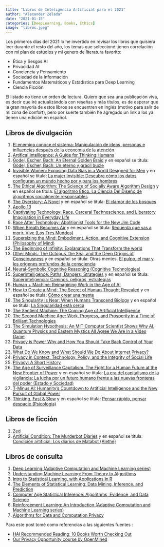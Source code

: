 ```yaml
---
title: "Libros de Inteligencia Artificial para el 2021"
author: "Alexander Zelada"
date: "2021-01-15"
categories: [DeepLearning, Books, Ethics]
image: "libros.jpeg"
---
```


Los primeros días del 2021 lo he invertido en revisar los libros que quisiera leer durante el resto del año, los temas que seleccioné tienen correlación con mi plan de estudios y mi genero de literatura favorito:

- Ética y Sesgos AI
- Privacidad AI
- Conciencia y Pensamiento
- Sociedad de la Información
- Fundamentos Matemáticos y Estadística para Deep Learning
- Ciencia Ficción

El listado no tiene un orden de lectura. Quiero que sea una publicación viva, es decir que iré actualizándola con reseñas y más títulos; es de esperar que la gran mayoría de estos libros se encuentren en inglés (motivo para salir de mi zona de confort), pero por suerte también he agregado un link a los ya tienen una edición en español.


## Libros de divulgación

1. [El enemigo conoce el sistema: Manipulación de ideas, personas e influencias después de la economía de la atención](https://www.amazon.com/-/es/Marta-Peirano-ebook/dp/B07QMB2W7G/ref=sr_1_1?__mk_es_US=%C3%85M%C3%85%C5%BD%C3%95%C3%91&dchild=1&keywords=El+enemigo+conoce+el+sistema%3A+Manipulaci%C3%B3n+de+ideas%2C+personas+e+influencias+despu%C3%A9s+de+la+econom%C3%ADa+de+la+atenci%C3%B3n&qid=1610451857&s=digital-text&sr=1-1)
2. [Artifical Intelligence: A Guide for Thinking Humans](https://www.amazon.com/-/es/Melanie-Mitchell-ebook/dp/B07MYWPQSK/ref=sr_1_1?__mk_es_US=%C3%85M%C3%85%C5%BD%C3%95%C3%91&dchild=1&keywords=artificial+intelligence%3A+a+guide+for+thinking+humans&qid=1610451880&s=digital-text&sr=1-1)
3. [Godel, Escher, Bach: An Eternal Golden Braid](https://www.amazon.com/-/es/Douglas-R-Hofstadter/dp/B01BITL2WG/ref=sr_1_3?__mk_es_US=%C3%85M%C3%85%C5%BD%C3%95%C3%91&dchild=1&keywords=Godel%2C+Escher%2C+Bach%3A+An+Eternal+Golden+Braid&qid=1610451898&s=digital-text&sr=1-3-catcorr) y en español se titula: [Gödel, Escher, Bach: Un eterno y grácil bucle](https://www.amazon.com/s?k=G%C3%B6del%2C+Escher%2C+Bach%3A+Un+eterno+y+gr%C3%A1cil+bucle&i=digital-text&__mk_es_US=%C3%85M%C3%85%C5%BD%C3%95%C3%91&ref=nb_sb_noss)
4. [Invisible Women: Exposing Data Bias in a World Designed for Men](https://www.amazon.com/-/es/Caroline-Criado-Perez-ebook/dp/B07CQ2NZG6/ref=sr_1_1?__mk_es_US=%C3%85M%C3%85%C5%BD%C3%95%C3%91&dchild=1&keywords=Invisible+Women%3A+Exposing+Data+Bias+in+a+World+Designed+for+Men&qid=1610451969&s=digital-text&sr=1-1) y en español se titula: [La mujer invisible: Descubre cómo los datos configuran un mundo hecho por y para los hombres](https://www.amazon.com/-/es/Caroline-Criado-Perez-ebook/dp/B082VMCR2H/ref=sr_1_1?__mk_es_US=%C3%85M%C3%85%C5%BD%C3%95%C3%91&dchild=1&keywords=La+mujer+invisible%3A+Descubre+c%C3%B3mo+los+datos+configuran+un+mundo+hecho+por+y+para+los+hombres&qid=1610452012&s=digital-text&sr=1-1)
5. [The Ethical Algorithm: The Science of Socially Aware Algorithm Design](https://www.amazon.com/-/es/Michael-Kearns-ebook/dp/B07XLTXBXV/ref=sr_1_1?__mk_es_US=%C3%85M%C3%85%C5%BD%C3%95%C3%91&dchild=1&keywords=The+Ethical+Algorithm%3A+The+Science+of+Socially+Aware+Algorithm+Design&qid=1610452055&s=digital-text&sr=1-1) y en español se titula: [El algoritmo Ético. La Ciencia Del Diseño de algoritmos socialmente responsables](https://www.amazon.com/-/es/Michael-Kearns-ebook/dp/B08L1WH98Q/ref=sr_1_1?__mk_es_US=%C3%85M%C3%85%C5%BD%C3%95%C3%91&dchild=1&keywords=El+algoritmo+%C3%89tico.+La+Ciencia+Del+Dise%C3%B1o+de+algoritmos+socialmente+responsables&qid=1610452079&s=digital-text&sr=1-1)
6. [The Overstory: A Novel](https://www.amazon.com/-/es/Richard-Powers-ebook/dp/B073VX7HT4/ref=sr_1_1?__mk_es_US=%C3%85M%C3%85%C5%BD%C3%95%C3%91&dchild=1&keywords=The+Overstory%3A+A+Novel&qid=1610452095&s=digital-text&sr=1-1) y en español se titula: [El clamor de los bosques](https://www.amazon.com/-/es/Richard-Powers/dp/8491814442/ref=sr_1_1?__mk_es_US=%C3%85M%C3%85%C5%BD%C3%95%C3%91&dchild=1&keywords=El+clamor+de+los+bosques&qid=1610452142&s=digital-text&sr=1-1)
7. [Apollo 13](https://www.amazon.com/-/es/James-Lovell-ebook/dp/B07NSN3CZH/ref=sr_1_1?__mk_es_US=%C3%85M%C3%85%C5%BD%C3%95%C3%91&dchild=1&keywords=Apollo+13+%28English+Edition%29&qid=1610738817&sr=8-1)
8. [Captivating Technology: Race, Carceral Technoscience, and Liberatory Imagination in Everyday Life](https://www.amazon.com/-/es/Ruha-Benjamin-ebook/dp/B07S61LLGW/ref=sr_1_1?__mk_es_US=%C3%85M%C3%85%C5%BD%C3%95%C3%91&keywords=Captivating+Technology%3A+Race%2C+Carceral+Technoscience%2C+and+Liberatory+Imagination+in+Everyday+Life&qid=1610738843&sr=8-1)
9. [Race After Technology: Abolitionist Tools for the New Jim Code](https://www.amazon.com/-/es/Ruha-Benjamin-ebook-dp-B07V6M9VQ5/dp/B07V6M9VQ5/ref=mt_other?_encoding=UTF8&me=&qid=)
10. [When Breath Becomes Air](https://www.amazon.com/-/es/Paul-Kalanithi-ebook/dp/B00XSSYR50/ref=sr_1_1?__mk_es_US=%C3%85M%C3%85%C5%BD%C3%95%C3%91&dchild=1&keywords=When+Breath+Becomes+Air&qid=1610452166&s=digital-text&sr=1-1) y en español se titula: [Recuerda que vas a morir. Vive (Los Tres Mundos)](https://www.amazon.com/Recuerda-que-vas-morir-prep%C3%A1rense/dp/8432229490)
11. [Supersizing the Mind: Embodiment, Action, and Cognitive Extension (Philosophy of Mind)](https://www.amazon.com/-/es/Andy-Clark-ebook/dp/B004MDLRQW/ref=sr_1_1?__mk_es_US=%C3%85M%C3%85%C5%BD%C3%95%C3%91&dchild=1&keywords=Supersizing+the+Mind%3A+Embodiment%2C+Action%2C+and+Cognitive+Extension&qid=1610452286&s=books&sr=1-1)
12. [The Beginning of Infinity: Explanations That Transform the world](https://www.amazon.com/-/es/David-Deutsch-ebook/dp/B005DXR5ZC/ref=sr_1_1?__mk_es_US=%C3%85M%C3%85%C5%BD%C3%95%C3%91&dchild=1&keywords=The+Beginning+of+Infinity%3A+Explanations+That+Transform+the+world&qid=1610452304&s=books&sr=1-1)
13. [Other Minds: The Octopus, the Sea, and the Deep Origins of Consciousness](https://www.amazon.com/-/es/Peter-Godfrey-Smith-ebook/dp/B01FQRPIIA/ref=sr_1_fkmr0_1?__mk_es_US=%C3%85M%C3%85%C5%BD%C3%95%C3%91&dchild=1&keywords=Other+Minds.The+Octopus+And+The+Evolution+Of+Inte%3A+The+Octopus+and+the+Evolution+of+Intelligent+Life&qid=1610452321&s=books&sr=1-1-fkmr0) y en español se titula: Otras mentes. [El pulpo, el mar y los origenes profundos de la consciencia](https://www.amazon.com/-/es/Peter-Godfrey-Smith-ebook/dp/B075VFTRC5/ref=sr_1_1?__mk_es_US=%C3%85M%C3%85%C5%BD%C3%95%C3%91&dchild=1&keywords=Otras+mentes.+El+pulpo%2C+el+mar+y+los+origenes+profundos+de+la+consciencia&qid=1610452346&s=books&sr=1-1)
14. [Neural-Symbolic Cognitive Reasoning (Cognitive Technologies)](https://www.amazon.com/-/es/Artur-S-DAvila-Garcez/dp/3540732454/ref=sr_1_1?__mk_es_US=%C3%85M%C3%85%C5%BD%C3%95%C3%91&dchild=1&keywords=Neural-Symbolic+Cognitive+Reasoning&qid=1610452359&s=books&sr=1-1)
15. [Superintelligence: Paths, Dangers, Strategies](https://www.amazon.com/-/es/Nick-Bostrom-ebook/dp/B00LOOCGB2/ref=sr_1_1?__mk_es_US=%C3%85M%C3%85%C5%BD%C3%95%C3%91&dchild=1&keywords=Superintelligence%3A+Paths%2C+Dangers%2C+Strategies&qid=1610452385&s=books&sr=1-1) y en español se titula: [Superinteligencia: Caminos, peligros, estrategias](https://www.amazon.com/-/es/Nick-Bostrom-ebook/dp/B0796XM4J5/ref=sr_1_1?__mk_es_US=%C3%85M%C3%85%C5%BD%C3%95%C3%91&dchild=1&keywords=Superinteligencia%3A+Caminos%2C+peligros%2C+estrategias&qid=1610452410&s=books&sr=1-1)
16. [Human + Machine: Reimagining Work in the Age of AI](https://www.amazon.com/-/es/Paul-R-Daugherty-ebook/dp/B075FCVTRR/ref=sr_1_1?__mk_es_US=%C3%85M%C3%85%C5%BD%C3%95%C3%91&dchild=1&keywords=Human+%2B+Machine%3A+Reimagining+Work+in+the+Age+of+AI&qid=1610452425&s=books&sr=1-1)
17. [How to Create a Mind: The Secret of Human Thought Revealed](https://www.amazon.com/-/es/Ray-Kurzweil/dp/0143124048/ref=sr_1_1?__mk_es_US=%C3%85M%C3%85%C5%BD%C3%95%C3%91&dchild=1&keywords=How+to+Create+a+Mind%3A+The+Secret+of+Human+Thought+Revealed&qid=1610452452&s=books&sr=1-1) y en español se titula: [Cómo crear una mente](https://www.amazon.com/-/es/Ray-Kurzweil-ebook/dp/B01348WTTO/ref=sr_1_2?__mk_es_US=%C3%85M%C3%85%C5%BD%C3%95%C3%91&dchild=1&keywords=%28COMO+CREAR+UNA+MENTE&qid=1610452480&s=books&sr=1-2)
18. [The Singularity Is Near: When Humans Transcend Biology](https://www.amazon.com/-/es/Ray-Kurzweil-ebook/dp/B000QCSA7C/ref=sr_1_1?__mk_es_US=%C3%85M%C3%85%C5%BD%C3%95%C3%91&dchild=1&keywords=The+Singularity+Is+Near%3A+When+Humans+Transcend+Biology&qid=1610452738&s=books&sr=1-1) y en español se titula: [La Singularidad está cerca](https://www.amazon.com/-/es/Ray-Kurzweil-ebook/dp/B01283W7UM/ref=sr_1_1?__mk_es_US=%C3%85M%C3%85%C5%BD%C3%95%C3%91&dchild=1&keywords=La+Singularidad+est%C3%A1+cerca&qid=1610452752&s=books&sr=1-1)
19. [The Sentient Machine: The Coming Age of Artificial Intelligence](https://www.amazon.com/-/es/Amir-Husain-ebook/dp/B071YCS3WX/ref=sr_1_1?__mk_es_US=%C3%85M%C3%85%C5%BD%C3%95%C3%91&dchild=1&keywords=The+Sentient+Machine%3A+The+Coming+Age+of+Artificial+Intelligence&qid=1610452773&s=books&sr=1-1)
20. [The Second Machine Age: Work, Progress, and Prosperity in a Time of Brilliant Technologies](https://www.amazon.com/-/es/Erik-Brynjolfsson-ebook/dp/B00D97HPQI/ref=sr_1_1?__mk_es_US=%C3%85M%C3%85%C5%BD%C3%95%C3%91&dchild=1&keywords=The+Second+Machine+Age%3A+Work%2C+Progress%2C+and+Prosperity+in+a+Time+of+Brilliant+Technologies&qid=1610452796&s=books&sr=1-1)
21. [The Simulation Hypothesis: An MIT Computer Scientist Shows Why AI, Quantum Physics and Eastern Mystics All Agree We Are In a Video Game](https://www.amazon.com/-/es/Rizwan-Virk-ebook/dp/B07M81F1KG/ref=sr_1_1?__mk_es_US=%C3%85M%C3%85%C5%BD%C3%95%C3%91&dchild=1&keywords=The+Simulation+Hypothesis%3A+An+MIT+Computer+Scientist+Shows+Why+AI%2C+Quantum+Physics+and+Eastern+Mystics+All+Agree+We+Are+In+a+Video+Game&qid=1610452810&s=books&sr=1-1)
22. [Privacy is Power Why and How You Should Take Back Control of Your Data](https://www.amazon.com/-/es/Carissa-V%C3%A9liz-ebook/dp/B08788L77V/ref=sr_1_1?__mk_es_US=%C3%85M%C3%85%C5%BD%C3%95%C3%91&dchild=1&keywords=Privacy+is+Power+Why+and+How+You+Should+Take+Back+Control+of+Your+Data&qid=1610452832&s=books&sr=1-1)
23. [What Do We Know and What Should We Do About Internet Privacy?](https://www.amazon.com/-/es/Paul-Bernal-ebook/dp/B082DLCKVJ/ref=sr_1_1?__mk_es_US=%C3%85M%C3%85%C5%BD%C3%95%C3%91&dchild=1&keywords=What+Do+We+Know+and+What+Should+We+Do+About+Internet+Privacy%3F&qid=1610452846&s=books&sr=1-1)
24. [Privacy in Context: Technology, Policy, and the Integrity of Social Life](https://www.amazon.com/-/es/Helen-Nissenbaum/dp/0804752370/ref=sr_1_1?__mk_es_US=%C3%85M%C3%85%C5%BD%C3%95%C3%91&dchild=1&keywords=Privacy+in+Context%3A+Technology%2C+Policy%2C+and+the+Integrity+of+Social+Life&qid=1610452863&s=books&sr=1-1)
25. [Privacy: A Short History](https://www.amazon.com/-/es/David-Vincent-ebook/dp/B01CGHXKZG/ref=sr_1_1?__mk_es_US=%C3%85M%C3%85%C5%BD%C3%95%C3%91&dchild=1&keywords=Privacy%3A+A+Short+History&qid=1610452886&s=books&sr=1-1)
26. [The Age of Surveillance Capitalism. The Fight for a Human Future at the New Frontier of Power](https://www.amazon.com/-/es/Shoshana-Zuboff-ebook/dp/B01N7UERGX/ref=sr_1_1?__mk_es_US=%C3%85M%C3%85%C5%BD%C3%95%C3%91&dchild=1&keywords=The+Age+of+Surveillance+Capitalism.+The+Fight+for+a+Human+Future+at+the+New+Frontier+of+Power&qid=1610452969&s=books&sr=1-1) y en español se titula: [La era del capitalismo de la vigilancia: La lucha por un futuro humano frente a las nuevas fronteras del poder (Estado y Sociedad)](https://www.amazon.com/-/es/Shoshana-Zuboff-ebook/dp/B08HFWFHTP/ref=sr_1_1?__mk_es_US=%C3%85M%C3%85%C5%BD%C3%95%C3%91&dchild=1&keywords=La+era+del+capitalismo+de+la+vigilancia%3A+La+lucha+por+un+futuro+humano+frente+a+las+nuevas+fronteras+del+poder+%28Estado+y+Sociedad%29&qid=1610452998&s=books&sr=1-1)
27. [T-Minus AI: Humanity’s Countdown to Artificial Intelligence and the New Pursuit of Global Power](https://www.amazon.com/-/es/Michael-Kanaan-ebook/dp/B083M7V9FZ/ref=tmm_kin_swatch_0?_encoding=UTF8&qid=1610453022&sr=1-1)
28. [Thinking, Fast & Slow](https://www.amazon.com/-/es/Daniel-Kahneman-ebook/dp/B00555X8OA/ref=sr_1_1?__mk_es_US=%C3%85M%C3%85%C5%BD%C3%95%C3%91&dchild=1&keywords=Thinking%2C+Fast+%26+Slow&qid=1610453064&s=digital-text&sr=1-1) y en español se titula: [Pensar rápido, pensar despacio (Psicología)](https://www.amazon.com/-/es/Daniel-Kahneman-ebook/dp/B008BPHBTO/ref=tmm_kin_swatch_0?_encoding=UTF8&qid=1610453088&sr=1-1-catcorr)


## Libros de ficción

1. [Zed](https://www.amazon.com/-/es/Joanna-Kavenna-ebook/dp/B07PZJQM3P/ref=sr_1_1?__mk_es_US=%C3%85M%C3%85%C5%BD%C3%95%C3%91&dchild=1&keywords=Zed+Joanna+Kavenna&qid=1610739228&sr=8-1)
2. [Artificial Condition: The Murderbot Diaries](https://www.amazon.com/Artificial-Condition-Murderbot-Martha-Wells/dp/1250186927) y en español se titula: [Condición artificial: Los diarios de Matabot (Alethé)](https://www.amazon.com/-/es/Martha-Wells-ebook/dp/B07ZJNDD7R/ref=sr_1_1?__mk_es_US=%C3%85M%C3%85%C5%BD%C3%95%C3%91&dchild=1&keywords=condicion+artificial+spanish&qid=1610448985&s=books&sr=1-1)


## Libros de consulta

1. [Deep Learning (Adaptive Computation and Machine Learning series)](https://www.deeplearningbook.org/)
2. [Understanding Machine Learning: From Theory to Algorithms](https://www.amazon.com/-/es/Shai-Shalev-Shwartz-ebook/dp/B00J8LQU8I/ref=sr_1_1?__mk_es_US=%C3%85M%C3%85%C5%BD%C3%95%C3%91&dchild=1&keywords=Understanding+Machine+Learning%3A+From+Theory+to+Algorithms&qid=1610453168&s=digital-text&sr=1-1)
3. [Intro to Statistical Learning, with Applications in R](https://statlearning.com/ISLR%20Seventh%20Printing.pdf)
4. [The Elements of Statistical Learning: Data Mining, Inference, and Prediction](https://web.stanford.edu/~hastie/ElemStatLearn/)
5. [Computer Age Statistical Inference: Algorithms, Evidence, and Data Science](https://web.stanford.edu/~hastie/CASI/)
6. [Reinforcement Learning: An Introduction (Adaptive Computation and Machine Learning series)](https://web.stanford.edu/class/psych209/Readings/SuttonBartoIPRLBook2ndEd.pdf)
7. [Algorithms for Data and Computation Privacy](https://www.springer.com/gp/book/9783030588953)


Para este post tomé como referencias a las siguientes fuentes :

* [HAI Recommended Reading: 10 Books Worth Checking Out](https://hai.stanford.edu/blog/hai-recommended-reading-10-books-worth-checking-out)
* [Our Privacy Opportunity course by OpenMined](https://courses.openmined.org/)